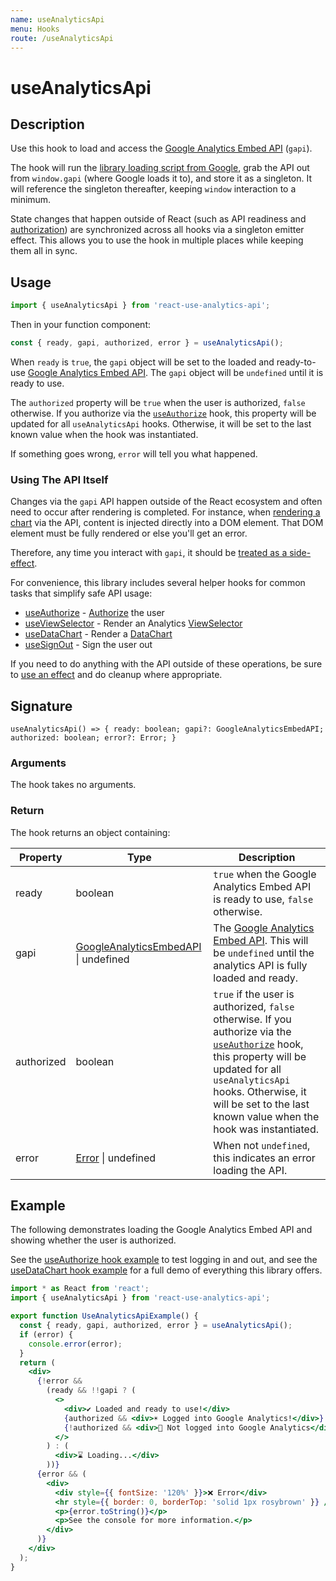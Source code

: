 ```yaml
---
name: useAnalyticsApi
menu: Hooks
route: /useAnalyticsApi
---
```



<h1>useAnalyticsApi</h1>

## Description

Use this hook to load and access the [Google Analytics Embed API](https://ga-dev-tools.appspot.com/embed-api/) (`gapi`).

The hook will run the [library loading script from Google](https://developers.google.com/analytics/devguides/reporting/embed/v1/getting-started#step-2), grab the API out from `window.gapi` (where Google loads it to), and store it as a singleton. 
It will reference the singleton thereafter, keeping `window` interaction to a minimum. 

State changes that happen outside of React (such as API readiness and [authorization](/useAuthorize)) are synchronized across all hooks via a singleton emitter effect. This allows you to use the hook in multiple places while keeping them all in sync.

## Usage

```jsx
import { useAnalyticsApi } from 'react-use-analytics-api';
```

Then in your function component: 

```jsx
const { ready, gapi, authorized, error } = useAnalyticsApi();
```

When `ready` is `true`, the `gapi` object will be set to the loaded and ready-to-use [Google Analytics Embed API](https://ga-dev-tools.appspot.com/embed-api/). The `gapi` object will be `undefined` until it is ready to use.

The `authorized` property will be `true` when the user is authorized, `false` otherwise. If you authorize via the [`useAuthorize`](/useAuthorize) hook, this property will be updated for all `useAnalyticsApi` hooks. Otherwise, it will be set to the last known value when the hook was instantiated.

If something goes wrong, `error` will tell you what happened.

### Using The API Itself

Changes via the `gapi` API happen outside of the React ecosystem and often need to occur after rendering is completed. 
For instance, when [rendering a chart](/useDataChart) via the API, content is injected directly into a DOM element. That DOM element must be fully rendered or else you'll get an error.

Therefore, any time you interact with `gapi`, it should be [treated as a side-effect](https://reactjs.org/docs/hooks-effect.html).

For convenience, this library includes several helper hooks for common tasks that simplify safe API usage:

- [useAuthorize](/useAuthorize) - [Authorize](https://developers.google.com/analytics/devguides/reporting/embed/v1/component-reference#auth) the user
- [useViewSelector](/useViewSelector) - Render an Analytics [ViewSelector](https://developers.google.com/analytics/devguides/reporting/embed/v1/component-reference#viewselector)
- [useDataChart](/useDataChart) - Render a [DataChart](https://developers.google.com/analytics/devguides/reporting/embed/v1/component-reference#datachart)
- [useSignOut](/useSignOut) - Sign the user out

If you need to do anything with the API outside of these operations, be sure to [use an effect](https://reactjs.org/docs/hooks-effect.html) and do cleanup where appropriate.

## Signature

`useAnalyticsApi() => { ready: boolean; gapi?: GoogleAnalyticsEmbedAPI; authorized: boolean; error?: Error; }`

### Arguments

The hook takes no arguments.

### Return

The hook returns an object containing:

| Property | Type | Description |
|-------|------|-------------|
| ready | boolean | `true` when the Google Analytics Embed API is ready to use, `false` otherwise. |
| gapi | [GoogleAnalyticsEmbedAPI](https://developers.google.com/analytics/devguides/reporting/embed/v1) &#124; undefined | The [Google Analytics Embed API](https://ga-dev-tools.appspot.com/embed-api/). This will be `undefined` until the analytics API is fully loaded and ready. |
| authorized | boolean | `true` if the user is authorized, `false` otherwise. If you authorize via the [`useAuthorize`](/useAuthorize) hook, this property will be updated for all `useAnalyticsApi` hooks. Otherwise, it will be set to the last known value when the hook was instantiated. |
| error | [Error](https://developer.mozilla.org/en-US/docs/Web/JavaScript/Reference/Global_Objects/Error) &#124; undefined | When not `undefined`, this indicates an error loading the API. |

## Example

The following demonstrates loading the Google Analytics Embed API and showing whether the user is authorized.

See the [useAuthorize hook example](/useAuthorize#example) to test logging in and out, and see the [useDataChart hook example](/useDataChart#example) for a full demo of everything this library offers.

<div style={{ border: 'solid 2px #67788a', padding: '20px' }}>
  <UseAnalyticsApiExample />
</div>

```jsx
import * as React from 'react';
import { useAnalyticsApi } from 'react-use-analytics-api';

export function UseAnalyticsApiExample() {
  const { ready, gapi, authorized, error } = useAnalyticsApi();
  if (error) {
    console.error(error);
  }
  return (
    <div>
      {!error &&
        (ready && !!gapi ? (
          <>
            <div>✔️ Loaded and ready to use!</div>
            {authorized && <div>☀️ Logged into Google Analytics!</div>}
            {!authorized && <div>🔐 Not logged into Google Analytics</div>}
          </>
        ) : (
          <div>⌛ Loading...</div>
        ))}
      {error && (
        <div>
          <div style={{ fontSize: '120%' }}>❌ Error</div>
          <hr style={{ border: 0, borderTop: 'solid 1px rosybrown' }} />
          <p>{error.toString()}</p>
          <p>See the console for more information.</p>
        </div>
      )}
    </div>
  );
}
```